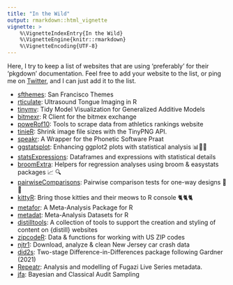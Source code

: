 ```yaml
---
title: "In the Wild"
output: rmarkdown::html_vignette
vignette: >
    %\VignetteIndexEntry{In the Wild}
    %\VignetteEngine{knitr::rmarkdown}
    %\VignetteEncoding{UTF-8}
---
```


Here, I try to keep a list of websites that are using 'preferably' for their
'pkgdown' documentation. Feel free to add your website to the list, or ping me 
on [Twitter](https://twitter.com/@amirmasoudabdol), and I can just add it to the
list.

- [sfthemes](https://sfthemes.amirmasoudabdol.name): San Francisco Themes
- [rticulate](https://stefanocoretta.github.io/rticulate/): Ultrasound Tongue Imaging in R
- [tinymv](https://stefanocoretta.github.io/tidymv/index.html): Tidy Model Visualization for Generalized Additive Models
- [bitmexr](https://hfshr.github.io/bitmexr/): R Client for the bitmex exchange
- [poweRof10](https://powerof10.hfshr.xyz): Tools to scrape data from athletics rankings website
- [tinieR](https://jmablog.github.io/tinieR/): Shrink image file sizes with the TinyPNG API.
- [speakr](https://stefanocoretta.github.io/speakr/index.html): A Wrapper for the Phonetic Software Praat
- [ggstatsplot](https://github.com/IndrajeetPatil/ggstatsplot): Enhancing ggplot2 plots with statistical analysis 📊🎨📣
- [statsExpressions](https://github.com/IndrajeetPatil/statsExpressions): Dataframes and expressions with statistical details
- [broomExtra](https://github.com/IndrajeetPatil/broomExtra): Helpers for regression analyses using broom & easystats packages 📈 🔍
- [pairwiseComparisons]( https://github.com/IndrajeetPatil/pairwiseComparisons): Pairwise comparison tests for one-way designs 🔬📝
- [kittyR](https://github.com/IndrajeetPatil/kittyR): Bring those kitties and their meows to R console 🐈🐈🐈
- [metafor](https://wviechtb.github.io/metafor/index.html): A Meta-Analysis Package for R
- [metadat](https://wviechtb.github.io/metadat/index.html): Meta-Analysis Datasets for R
- [distilltools](https://ellakaye.github.io/distilltools/): A collection of tools to support the creation and styling of content on {distill} websites
- [zipcodeR](https://gavinrozzi.github.io/zipcodeR/index.html): Data & functions for working with US ZIP codes
- [njtr1](https://gavinrozzi.github.io/njtr1/): Download, analyze & clean New Jersey car crash data
- [did2s](https://kylebutts.com/did2s/): Two-stage Difference-in-Differences package following Gardner (2021)
- [Repeatr](https://alexmitrani.github.io/Repeatr/): Analysis and modelling of Fugazi Live Series metadata.
- [jfa](https://koenderks.github.io/jfa/): Bayesian and Classical Audit Sampling
